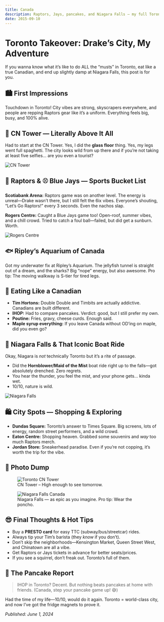 ```yaml
---
title: Canada
description: Raptors, Jays, pancakes, and Niagara Falls – my full Toronto experience!
date: 2015-09-10
---
```


# Toronto Takeover: Drake’s City, My Adventure

If you wanna know what it’s like to do ALL the “musts” in Toronto, eat like a true Canadian, and end up slightly damp at Niagara Falls, this post is for you.

## 🏙️ First Impressions

Touchdown in Toronto!
City vibes are strong, skyscrapers everywhere, and people are repping Raptors gear like it’s a uniform. Everything feels big, busy, and 100% alive.

## 🗼 CN Tower — Literally Above It All

Had to start at the CN Tower.
Yes, I did the **glass floor** thing. Yes, my legs went full spaghetti. The city looks wild from up there and if you’re not taking at least five selfies… are you even a tourist?

![CN Tower](https://images.unsplash.com/photo-1465101046530-73398c7f28ca?auto=format&fit=crop&w=800&q=80)

## 🏀 Raptors & ⚾ Blue Jays — Sports Bucket List

**Scotiabank Arena:**
Raptors game was on another level. The energy is unreal—Drake wasn’t there, but I still felt the 6ix vibes. Everyone’s shouting, “Let’s Go Raptors!” every 3 seconds. Even the nachos slap.

**Rogers Centre:**
Caught a Blue Jays game too! Open-roof, summer vibes, and a chill crowd. Tried to catch a foul ball—failed, but did get a sunburn. Worth.

![Rogers Centre](https://images.unsplash.com/photo-1506744038136-46273834b3fb?auto=format&fit=crop&w=800&q=80)

## 🐟 Ripley’s Aquarium of Canada

Got my underwater fix at Ripley’s Aquarium. The jellyfish tunnel is straight out of a dream, and the sharks? Big “nope” energy, but also awesome. Pro tip: The moving walkway is S-tier for tired legs.

## 🍁 Eating Like a Canadian

- **Tim Hortons:**
  Double Double and Timbits are actually addictive. Canadians are built different.
- **IHOP:**
  Had to compare pancakes. Verdict: good, but I still prefer my own.
- **Poutine:**
  Fries, gravy, cheese curds. Enough said.
- **Maple syrup everything:**
  If you leave Canada without OD’ing on maple, did you even go?

## 🌊 Niagara Falls & That Iconic Boat Ride

Okay, Niagara is *not* technically Toronto but it’s a rite of passage.
- Did the **Hornblower/Maid of the Mist** boat ride right up to the falls—got absolutely drenched. Zero regrets.
- You hear the thunder, you feel the mist, and your phone gets… kinda wet.
- 10/10, nature is wild.

![Niagara Falls](https://images.unsplash.com/photo-1506744038136-46273834b3fb?auto=format&fit=crop&w=800&q=80)

## 🛍️ City Spots — Shopping & Exploring

- **Dundas Square:**
  Toronto’s answer to Times Square. Big screens, lots of energy, random street performers, and a wild crowd.
- **Eaton Centre:**
  Shopping heaven. Grabbed some souvenirs and *way* too much Raptors merch.
- **Jordan Store:**
  Sneakerhead paradise. Even if you’re not copping, it’s worth the trip for the vibe.

## 📸 Photo Dump

<figure>
  <img src="https://images.unsplash.com/photo-1465101046530-73398c7f28ca?auto=format&fit=crop&w=800&q=80" alt="Toronto CN Tower" />
  <figcaption>CN Tower – High enough to see tomorrow.</figcaption>
</figure>

<figure>
  <img src="https://images.unsplash.com/photo-1506744038136-46273834b3fb?auto=format&fit=crop&w=800&q=80" alt="Niagara Falls Canada" />
  <figcaption>Niagara Falls — as epic as you imagine. Pro tip: Wear the poncho.</figcaption>
</figure>

## 😎 Final Thoughts & Hot Tips

- Buy a **PRESTO card** for easy TTC (subway/bus/streetcar) rides.
- Always tip your Tim’s barista (they *know* if you don’t).
- Don’t skip the neighborhoods—Kensington Market, Queen Street West, and Chinatown are all a vibe.
- Get Raptors or Jays tickets in advance for better seats/prices.
- If you see a squirrel, don’t freak out. Toronto’s full of them.

## 🥞 The Pancake Report

> IHOP in Toronto? Decent. But nothing beats pancakes at home with friends.
> (Canada, step your pancake game up! 😅)

Had the time of my life—10/10, would do it again.
Toronto = world-class city, and now I’ve got the fridge magnets to prove it.

*Published: June 1, 2024*
